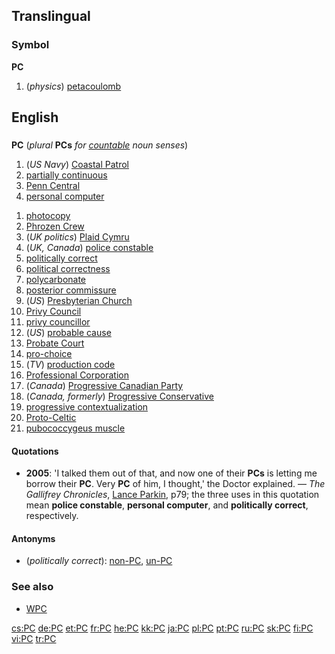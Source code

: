 {{see|pc}}
==Translingual==
===Symbol===
'''PC'''

#(''physics'') [[petacoulomb]]

==English==
==={{initialism}}===
'''PC''' (''plural'' '''PCs''' ''for [[countable]] noun senses'')

#(''US Navy'') [[w:Coastal Patrol|Coastal Patrol]]
#[[partially continuous]]
#[[w:Penn Central|Penn Central]]
#[[personal computer]]
<!--"petacoulomb" is a translingual symbol - see above-->
#[[photocopy]]
#[[w:Phrozen Crew|Phrozen Crew]]
#(''UK politics'') [[w:Plaid Cymru|Plaid Cymru]]
#(''UK, Canada'') [[police constable]]
#[[politically correct]]
#[[political correctness]]
#[[polycarbonate]]
#[[posterior commissure]]
#(''US'') [[w:Presbyterian Church|Presbyterian Church]]
#[[Privy Council]]
#[[privy councillor]]
#(''US'') [[probable cause]]
#[[Probate Court]]
#[[pro-choice]]
#(''TV'') [[production code]]
#[[Professional Corporation]]
#(''Canada'') [[w:Progressive Canadian Party|Progressive Canadian Party]]
#(''Canada, formerly'') [[w:Progressive Conservative|Progressive Conservative]]
#[[progressive contextualization]]
#[[Proto-Celtic]]
#[[pubococcygeus muscle]]

====Quotations====
*'''2005''': 'I talked them out of that, and now one of their '''PCs''' is letting me borrow their '''PC'''. Very '''PC''' of him, I thought,' the Doctor explained. &mdash; ''The Gallifrey Chronicles'', [[Lance Parkin|Lance Parkin]], p79; the three uses in this quotation mean '''police constable''', '''personal computer''', and '''politically correct''', respectively.

====Antonyms====
*(''politically correct''): [[non-PC]], [[un-PC]]

===See also===
*[[WPC]]

[[cs:PC]]
[[de:PC]]
[[et:PC]]
[[fr:PC]]
[[he:PC]]
[[kk:PC]]
[[ja:PC]]
[[pl:PC]]
[[pt:PC]]
[[ru:PC]]
[[sk:PC]]
[[fi:PC]]
[[vi:PC]]
[[tr:PC]]